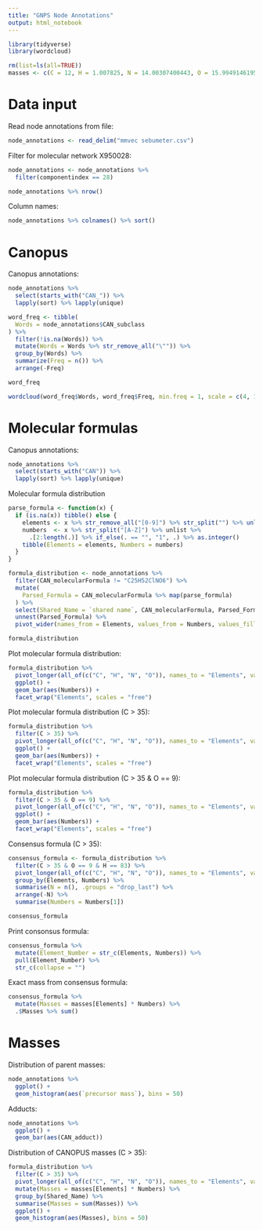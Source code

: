 ```yaml
---
title: "GNPS Node Annotations"
output: html_notebook
---
```


```r
library(tidyverse)
library(wordcloud)

rm(list=ls(all=TRUE))
masses <- c(C = 12, H = 1.007825, N = 14.00307400443, O = 15.99491461957, P = 30.973761998, S = 31.9720711744)
```

# Data input

Read node annotations from file:
```r
node_annotations <- read_delim("mmvec sebumeter.csv")
```

Filter for molecular network X950028:
```r
node_annotations <- node_annotations %>% 
  filter(componentindex == 28)

node_annotations %>% nrow()
```

Column names:
```r
node_annotations %>% colnames() %>% sort()
```

# Canopus

Canopus annotations:
```r
node_annotations %>% 
  select(starts_with("CAN_")) %>% 
  lapply(sort) %>% lapply(unique)
```

```r
word_freq <- tibble(
  Words = node_annotations$CAN_subclass
) %>% 
  filter(!is.na(Words)) %>% 
  mutate(Words = Words %>% str_remove_all("\"")) %>% 
  group_by(Words) %>% 
  summarize(Freq = n()) %>% 
  arrange(-Freq)

word_freq
```

```r
wordcloud(word_freq$Words, word_freq$Freq, min.freq = 1, scale = c(4, 1))
```

# Molecular formulas

Canopus annotations:
```r
node_annotations %>% 
  select(starts_with("CAN")) %>% 
  lapply(sort) %>% lapply(unique)
```

Molecular formula distribution
```r
parse_formula <- function(x) {
  if (is.na(x)) tibble() else {
    elements <- x %>% str_remove_all("[0-9]") %>% str_split("") %>% unlist()
    numbers  <- x %>% str_split("[A-Z]") %>% unlist %>% 
      .[2:length(.)] %>% if_else(. == "", "1", .) %>% as.integer()
    tibble(Elements = elements, Numbers = numbers)
  }
}

formula_distribution <- node_annotations %>% 
  filter(CAN_molecularFormula != "C25H52ClNO6") %>% 
  mutate(
    Parsed_Formula = CAN_molecularFormula %>% map(parse_formula)
  ) %>% 
  select(Shared_Name = `shared name`, CAN_molecularFormula, Parsed_Formula) %>% 
  unnest(Parsed_Formula) %>% 
  pivot_wider(names_from = Elements, values_from = Numbers, values_fill = 0)

formula_distribution
```

Plot molecular formula distribution:
```r
formula_distribution %>% 
  pivot_longer(all_of(c("C", "H", "N", "O")), names_to = "Elements", values_to = "Numbers") %>% 
  ggplot() +
  geom_bar(aes(Numbers)) +
  facet_wrap("Elements", scales = "free")
```

Plot molecular formula distribution (C > 35):
```r
formula_distribution %>% 
  filter(C > 35) %>% 
  pivot_longer(all_of(c("C", "H", "N", "O")), names_to = "Elements", values_to = "Numbers") %>% 
  ggplot() +
  geom_bar(aes(Numbers)) +
  facet_wrap("Elements", scales = "free")
```

Plot molecular formula distribution (C > 35 & O == 9):
```r
formula_distribution %>% 
  filter(C > 35 & O == 9) %>% 
  pivot_longer(all_of(c("C", "H", "N", "O")), names_to = "Elements", values_to = "Numbers") %>% 
  ggplot() +
  geom_bar(aes(Numbers)) +
  facet_wrap("Elements", scales = "free")
```

Consensus formula (C > 35):
```r
consensus_formula <- formula_distribution %>% 
  filter(C > 35 & O == 9 & H == 83) %>% 
  pivot_longer(all_of(c("C", "H", "N", "O")), names_to = "Elements", values_to = "Numbers") %>% 
  group_by(Elements, Numbers) %>% 
  summarise(N = n(), .groups = "drop_last") %>% 
  arrange(-N) %>% 
  summarise(Numbers = Numbers[1])

consensus_formula
```

Print consonsus formula:
```r
consensus_formula %>% 
  mutate(Element_Number = str_c(Elements, Numbers)) %>% 
  pull(Element_Number) %>% 
  str_c(collapse = "")
```

Exact mass from consensus formula:
```r
consensus_formula %>% 
  mutate(Masses = masses[Elements] * Numbers) %>% 
  .$Masses %>% sum()
```

# Masses

Distribution of parent masses:
```r
node_annotations %>% 
  ggplot() +
  geom_histogram(aes(`precursor mass`), bins = 50)
```

Adducts:
```r
node_annotations %>% 
  ggplot() +
  geom_bar(aes(CAN_adduct))
```

Distribution of CANOPUS masses (C > 35):
```r
formula_distribution %>% 
  filter(C > 35) %>% 
  pivot_longer(all_of(c("C", "H", "N", "O")), names_to = "Elements", values_to = "Numbers") %>% 
  mutate(Masses = masses[Elements] * Numbers) %>% 
  group_by(Shared_Name) %>% 
  summarise(Masses = sum(Masses)) %>% 
  ggplot() +
  geom_histogram(aes(Masses), bins = 50)
```